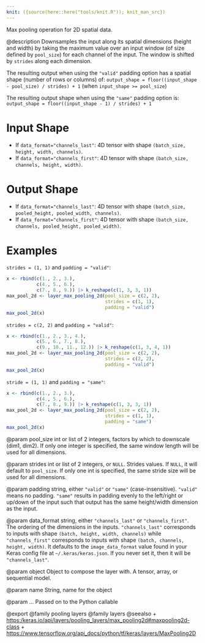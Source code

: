 ```yaml
---
knit: ({source(here::here("tools/knit.R")); knit_man_src})
---
```

Max pooling operation for 2D spatial data.

@description
Downsamples the input along its spatial dimensions (height and width)
by taking the maximum value over an input window
(of size defined by `pool_size`) for each channel of the input.
The window is shifted by `strides` along each dimension.

The resulting output when using the `"valid"` padding option has a spatial
shape (number of rows or columns) of:
`output_shape = floor((input_shape - pool_size) / strides) + 1`
(when `input_shape >= pool_size`)

The resulting output shape when using the `"same"` padding option is:
`output_shape = floor((input_shape - 1) / strides) + 1`

# Input Shape
- If `data_format="channels_last"`:
    4D tensor with shape `(batch_size, height, width, channels)`.
- If `data_format="channels_first"`:
    4D tensor with shape `(batch_size, channels, height, width)`.

# Output Shape
- If `data_format="channels_last"`:
    4D tensor with shape
    `(batch_size, pooled_height, pooled_width, channels)`.
- If `data_format="channels_first"`:
    4D tensor with shape
    `(batch_size, channels, pooled_height, pooled_width)`.

# Examples
`strides = (1, 1)` and `padding = "valid"`:

```r
x <- rbind(c(1., 2., 3.),
           c(4., 5., 6.),
           c(7., 8., 9.)) |> k_reshape(c(1, 3, 3, 1))
max_pool_2d <- layer_max_pooling_2d(pool_size = c(2, 2),
                                    strides = c(1, 1),
                                    padding = "valid")
max_pool_2d(x)
```

`strides = c(2, 2)` and `padding = "valid"`:

```r
x <- rbind(c(1., 2., 3., 4.),
           c(5., 6., 7., 8.),
           c(9., 10., 11., 12.)) |> k_reshape(c(1, 3, 4, 1))
max_pool_2d <- layer_max_pooling_2d(pool_size = c(2, 2),
                                    strides = c(2, 2),
                                    padding = "valid")
max_pool_2d(x)
```

`stride = (1, 1)` and `padding = "same"`:

```r
x <- rbind(c(1., 2., 3.),
           c(4., 5., 6.),
           c(7., 8., 9.)) |> k_reshape(c(1, 3, 3, 1))
max_pool_2d <- layer_max_pooling_2d(pool_size = c(2, 2),
                                    strides = c(1, 1),
                                    padding = "same")
max_pool_2d(x)
```

@param pool_size
int or list of 2 integers, factors by which to downscale
(dim1, dim2). If only one integer is specified, the same
window length will be used for all dimensions.

@param strides
int or list of 2 integers, or `NULL`. Strides values. If `NULL`,
it will default to `pool_size`. If only one int is specified, the
same stride size will be used for all dimensions.

@param padding
string, either `"valid"` or `"same"` (case-insensitive).
`"valid"` means no padding. `"same"` results in padding evenly to
the left/right or up/down of the input such that output has the same
height/width dimension as the input.

@param data_format
string, either `"channels_last"` or `"channels_first"`.
The ordering of the dimensions in the inputs. `"channels_last"`
corresponds to inputs with shape `(batch, height, width, channels)`
while `"channels_first"` corresponds to inputs with shape
`(batch, channels, height, width)`. It defaults to the
`image_data_format` value found in your Keras config file at
`~/.keras/keras.json`. If you never set it, then it will be
`"channels_last"`.

@param object
Object to compose the layer with. A tensor, array, or sequential model.

@param name
String, name for the object

@param ...
Passed on to the Python callable

@export
@family pooling layers
@family layers
@seealso
+ <https:/keras.io/api/layers/pooling_layers/max_pooling2d#maxpooling2d-class>
+ <https://www.tensorflow.org/api_docs/python/tf/keras/layers/MaxPooling2D>
